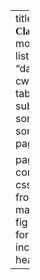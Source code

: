 ---
title: '<font style="font-family:Optima"><b>DANL 399 - Classwork</b></font>'
date-modified: ""
listing:
  contents: "danl-cw/*.qmd"
  type: table
  fields: [title, subtitle, date]
  sort: "date desc"
  sort-ui: false
  page-size: 36

page-layout: full
comments: false
css: front.css
from: markdown+emoji
fig-align: center
format: 
  html:
    include-in-header:
     text: |
        <style>
        #toc-welcome {
              font-size: 1.67em;
        }
        #toc-bullet-lecture {
              font-size: 1.67em;
        }
        #toc-bullet-classwork {
              font-size: 1.67em;
        }
        #toc-bullet-homework {
              font-size: 1.67em;
        }
        a {
        text-decoration: none; /* This removes the underline */
        padding: 5px 10px; /* Top & Bottom, Left & Right Padding */
        border-radius: 5px; /* Rounds the corners */
        }
        </style>
---